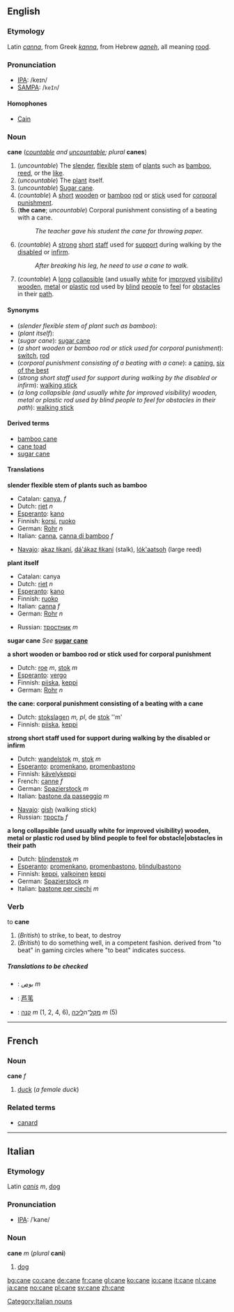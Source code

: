 ==English==

===Etymology===
Latin ''[[canna]]'', from Greek ''[[kanna]]'', from Hebrew ''[[qaneh]]'', all meaning [[rood]].

===Pronunciation===
*[[IPA]]: /keɪn/
*[[SAMPA]]: /<tt>keIn</tt>/

====Homophones====
*[[Cain]]

===Noun===
'''cane''' (''[[countable]] and [[uncountable]]; plural'' '''canes''')

#(''uncountable'') The [[slender]], [[flexible]] [[stem]] of [[plant]]s such as [[bamboo]], [[reed]], or the [[like]].
#(''uncountable'') The [[plant]] itself.
#(''uncountable'') [[Sugar cane]].
#(''countable'') A [[short]] [[wooden]] or [[bamboo]] [[rod]] or [[stick]] used for [[corporal punishment]].
#('''the cane'''; ''uncountable'') Corporal punishment consisting of a beating with a cane.
#:''The teacher gave his student the cane for throwing paper.''
#(''countable'') A [[strong]] [[short]] [[staff]] used for [[support]] during walking by the [[disabled]] or [[infirm]].
#:''After breaking his leg, he need to use a cane to walk.''
#(''countable'') A [[long]] [[collapsible]] (and usually [[white]] for [[improved]] [[visibility]]) [[wooden]], [[metal]] or [[plastic]] [[rod]] used by [[blind]] [[people]] to [[feel]] for [[obstacle|obstacles]] in their [[path]].

====Synonyms====
*(''slender flexible stem of plant such as bamboo''):
*(''plant itself''):
*(''sugar cane''): [[sugar cane]]
*(''a short wooden or bamboo rod or stick used for corporal punishment''): [[switch]], [[rod]]
*(''corporal punishment consisting of a beating with a cane''): a [[caning]], [[six of the best]]
*(''strong short staff used for support during walking by the disabled or infirm''): [[walking stick]]
*(''a long collapsible (and usually white for improved visibility) wooden, metal or plastic rod used by blind people to feel for obstacles in their path''): [[walking stick]]

====Derived terms====
*[[bamboo cane]]
*[[cane toad]]
*[[sugar cane]]

====Translations====
'''slender flexible stem of plants such as bamboo'''
{{top}}
*Catalan: [[canya]], ''f''
*Dutch: [[riet]] ''n''
*[[Esperanto]]: [[kano]]
*Finnish: [[korsi]], [[ruoko]]
*German: [[Rohr]] ''n''
*Italian: [[canna]], [[canna di bamboo]] ''f'' 
{{mid}}
*[[Navajo]]: [[akaz łikaní]], [[dá'ákaz łikaní]] (stalk), [[lók'aatsoh]] (large reed) 
{{bottom}}

'''plant itself'''
{{top}}
*Catalan: canya
*Dutch: [[riet]] ''n''
*[[Esperanto]]: [[kano]]
*Finnish: [[ruoko]]
*Italian: [[canna]] ''f''
*German: [[Rohr]] ''n''
{{mid}}
*Russian: [[тростник]] ''m''
{{bottom}}

'''sugar cane'''
''See'' '''[[sugar cane]]'''

'''a short wooden or bamboo rod or stick used for corporal punishment'''
{{top}}
*Dutch: [[roe]] ''m'', [[stok]] ''m''
*[[Esperanto]]: [[vergo]]
*Finnish: [[piiska]], [[keppi]]
*German: [[Rohr]] ''n''
{{mid}}
{{bottom}}

'''the cane: corporal punishment consisting of a beating with a cane'''
{{top}}
*Dutch: [[stokslagen]] ''m, pl'', de [[stok]] ''m' 
*Finnish: [[piiska]], [[keppi]]
{{mid}}
{{bottom}}

'''strong short staff used for support during walking by the disabled or infirm'''
{{top}}
*Dutch: [[wandelstok]] ''m'', [[stok]] ''m''
*[[Esperanto]]: [[promenkano]], [[promenbastono]]
*Finnish: [[kävelykeppi]]
*French: [[canne]] ''f''
*German: [[Spazierstock]] ''m''
*Italian: [[bastone da passeggio]] ''m''
{{mid}}
*[[Navajo]]: [[gish]] (walking stick)
*Russian: [[трость]] ''f''
{{bottom}}

'''a long collapsible (and usually white for improved visibility) wooden, metal or plastic rod used by blind people to feel for obstacle|obstacles in their path'''
{{top}}
*Dutch: [[blindenstok]] ''m''
*[[Esperanto]]: [[promenkano]], [[promenbastono]], [[blindulbastono]]
*Finnish: [[keppi]], [[valkoinen]] [[keppi]]
*German: [[Spazierstock]] ''m''
*Italian: [[bastone per ciechi]] ''m''
{{mid}}
{{bottom}}

===Verb===
to '''cane'''

# (''British'') {{slang}} to strike, to beat, to destroy
# (''British'') {{slang}} to do something well, in a competent fashion.  derived from "to beat" in gaming circles where "to beat" indicates success.

=====Translations to be checked=====
{{checktrans}}

*{{ttbc|Arabic}}: [[بوص]] ''m''
*{{ttbc|Chinese}}: [[芦苇]] 
*{{ttbc|Hebrew}}: [[קנה]] ''m'' (1, 2, 4, 6), [[ מקל]]־ה[[ליכה]] ''m'' (5)

----
==French==

===Noun===
'''cane''' ''f''
#[[duck]] (''a female duck'')

===Related terms===
*[[canard]]

----
==Italian==

===Etymology===
Latin ''[[canis]]'' ''m'', [[dog]]

===Pronunciation===
*[[w:IPA|IPA]]: /ˈkane/

===Noun===
'''cane''' ''m'' (''plural'' '''cani''')
#[[dog]]

[[Category:Italian nouns]]

[[bg:cane]]
[[co:cane]]
[[de:cane]]
[[fr:cane]]
[[gl:cane]]
[[ko:cane]]
[[io:cane]]
[[it:cane]]
[[nl:cane]]
[[ja:cane]]
[[no:cane]]
[[pl:cane]]
[[sv:cane]]
[[zh:cane]]